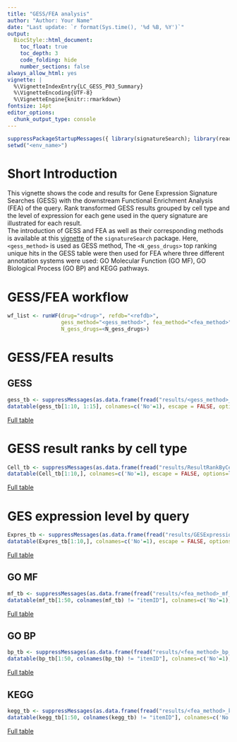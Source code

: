 ```yaml
---
title: "GESS/FEA analysis"
author: "Author: Your Name"
date: "Last update: `r format(Sys.time(), '%d %B, %Y')`"
output:
  BiocStyle::html_document:
    toc_float: true
    toc_depth: 3
    code_folding: hide
    number_sections: false
always_allow_html: yes
vignette: |
  %\VignetteIndexEntry{LC_GESS_P03_Summary}
  %\VignetteEncoding{UTF-8}
  %\VignetteEngine{knitr::rmarkdown}
fontsize: 14pt
editor_options:
  chunk_output_type: console
---
```


<style>
pre code, pre, code {
  white-space: pre !important;
  overflow-x: auto !important;
  word-break: keep-all !important;
  word-wrap: initial !important;
}
</style>

```r
suppressPackageStartupMessages({ library(signatureSearch); library(readr); library(dplyr); library(DT); library(data.table) })
setwd("<env_name>")
```

# Short Introduction
This vignette shows the code and results for Gene Expression Signature Searches (GESS)
with the downstream Functional Enrichment Analysis (FEA) of the <drug> query.
Rank transformed GESS results grouped by cell type and
the level of expression for each gene used in the query signature are illustrated for each result.  
The introduction of GESS and FEA as well as their
corresponding methods is available at this [vignette](https://bioconductor.org/packages/release/bioc/vignettes/signatureSearch/inst/doc/signatureSearch.html)
of the `signatureSearch` package. Here, `<gess_method>` is used as GESS method,
The `<N_gess_drugs>` top ranking unique hits in the GESS table were then used
for FEA where three different annotation systems were used: GO Molecular
Function (GO MF), GO Biological Process (GO BP) and KEGG pathways.

# GESS/FEA workflow
```r
wf_list <- runWF(drug="<drug>", refdb="<refdb>",
                 gess_method="<gess_method>", fea_method="<fea_method>",
                 N_gess_drugs=<N_gess_drugs>)
```

# GESS/FEA results
## <gess_method> GESS
```r
gess_tb <- suppressMessages(as.data.frame(fread("results/<gess_method>_res.xls")))
datatable(gess_tb[1:10, 1:15], colnames=c('No'=1), escape = FALSE, options=list(scrollX=TRUE, autoWidth=TRUE))
```

[Full table](results/<gess_method>_res.tsv)

# GESS result ranks by cell type

```r
Cell_tb <- suppressMessages(as.data.frame(fread("results/ResultRankByCell.xls")))
datatable(Cell_tb[1:10,], colnames=c('No'=1), escape = FALSE, options=list(scrollX=TRUE, autoWidth=TRUE))
```

[Full table](results/ResultRankByCell.xls)


# GES expression level by query

```r
Expres_tb <- suppressMessages(as.data.frame(fread("results/GESExpressionLevel.xls")))
datatable(Expres_tb[1:10,], colnames=c('No'=1), escape = FALSE, options=list(scrollX=TRUE, autoWidth=TRUE))
```

[Full table](results/GESExpressionLevel.xls)

## <fea_method> GO MF
```r
mf_tb <- suppressMessages(as.data.frame(fread("results/<fea_method>_mf_res.xls")))
datatable(mf_tb[1:50, colnames(mf_tb) != "itemID"], colnames=c('No'=1), escape = FALSE, options=list(scrollX=TRUE, autoWidth=TRUE))
```

[Full table](results/<fea_method>_mf_res.tsv)

## <fea_method> GO BP
```r
bp_tb <- suppressMessages(as.data.frame(fread("results/<fea_method>_bp_res.xls")))
datatable(bp_tb[1:50, colnames(bp_tb) != "itemID"], colnames=c('No'=1), escape = FALSE, options=list(scrollX=TRUE, autoWidth=TRUE))
```

[Full table](results/<fea_method>_bp_res.tsv)

## <fea_method> KEGG
```r
kegg_tb <- suppressMessages(as.data.frame(fread("results/<fea_method>_kegg_res.xls")))
datatable(kegg_tb[1:50, colnames(kegg_tb) != "itemID"], colnames=c('No'=1), escape = FALSE, options=list(scrollX=TRUE, autoWidth=TRUE))
```

[Full table](results/<fea_method>_kegg_res.tsv)
